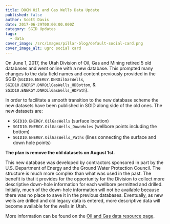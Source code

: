```yaml
---
title: DOGM Oil and Gas Wells Data Update
published: false
author: Scott Davis
date: 2017-06-29T00:00:00.000Z
category: SGID Updates
tags:
  - data
cover_image: /src/images/pillar-blog/default-social-card.png
cover_image_alt: ugrc social card
---
```



On June 1, 2017, the Utah Division of Oil, Gas and Mining retired 5 old databases and went online with a new database. This prompted many changes to the data field names and content previously provided in the SGID (`SGID10.ENERGY.DNROilGasWells`, `SGID10.ENERGY.DNROilGasWells_HDBottom`, & `SGID10.ENERGY.DNROilGasWells_HDPath`).

In order to facilitate a smooth transition to the new database scheme the new datasets have been published in SGID along side of the old ones. The new datasets are:

- `SGID10.ENERGY.OilGasWells` (surface location)
- `SGID10.ENERGY.OilGasWells_DownHoles` (wellbore points including the bottom)
- `SGID10.ENERGY.OilGasWells_Paths` (lines connecting the surface and down hole points)

**The plan is remove the old datasets on August 1st.**

This new database was developed by contractors sponsored in part by the U.S. Department of Energy and the Ground Water Protection Council. The structure is much more complex than what was used in the past. The benefit is that it provides for the opportunity for the Division to collect more descriptive down-hole information for each wellbore permitted and drilled. Initially, much of the down-hole information will not be available because there was no place to save it in the previous databases. Eventually, as new wells are drilled and old legacy data is entered, more descriptive data will become available for the wells in Utah.

<Contacts subject={frontmatter.title} contactKey="oil_wells" />

More information can be found on the [Oil and Gas data resource page](/products/sgid/energy/).
